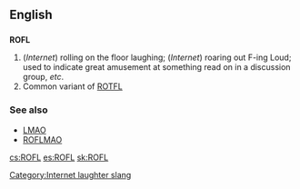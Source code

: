 ==English==

==={{initialism}}===
[[Category:Internet laughter slang]]
'''ROFL'''

#(''Internet'') rolling on the floor laughing; (''Internet'') roaring out F-ing Loud; used to indicate great amusement at something read on in a discussion group, ''etc''.
# Common variant of [[ROTFL]]

===See also===
*[[LMAO]]
*[[ROFLMAO]]

[[cs:ROFL]]
[[es:ROFL]]
[[sk:ROFL]]